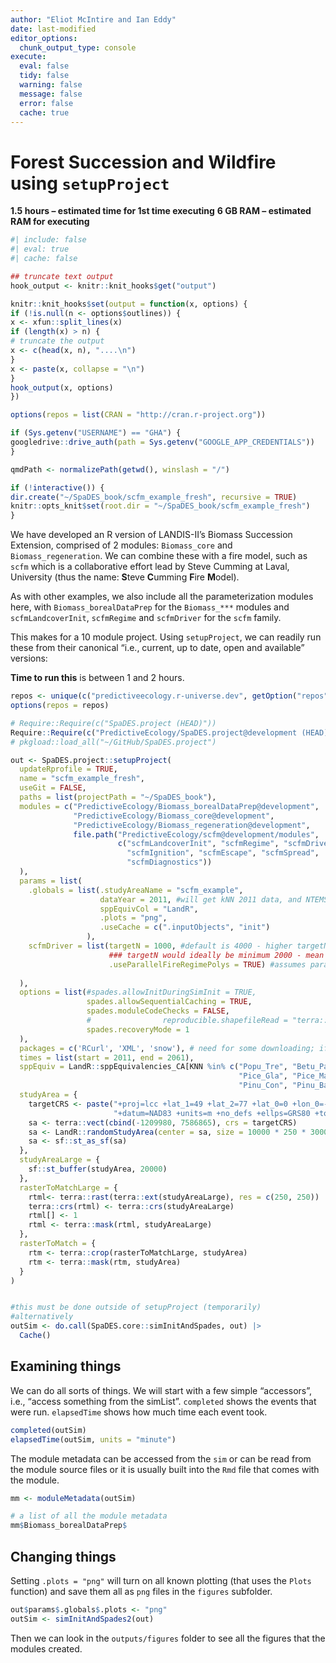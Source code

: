 ```yaml
---
author: "Eliot McIntire and Ian Eddy"
date: last-modified
editor_options:
  chunk_output_type: console
execute:
  eval: false
  tidy: false
  warning: false
  message: false
  error: false
  cache: true
---
```


# Forest Succession and Wildfire using `setupProject` {#sec-scfmEg}

**1.5 hours -- estimated time for 1st time executing**
**6 GB RAM -- estimated RAM for executing**

```r
#| include: false
#| eval: true
#| cache: false

## truncate text output
hook_output <- knitr::knit_hooks$get("output")

knitr::knit_hooks$set(output = function(x, options) {
if (!is.null(n <- options$outlines)) {
x <- xfun::split_lines(x)
if (length(x) > n) {
# truncate the output
x <- c(head(x, n), "....\n")
}
x <- paste(x, collapse = "\n")
}
hook_output(x, options)
})

options(repos = list(CRAN = "http://cran.r-project.org"))

if (Sys.getenv("USERNAME") == "GHA") {
googledrive::drive_auth(path = Sys.getenv("GOOGLE_APP_CREDENTIALS"))
}

qmdPath <- normalizePath(getwd(), winslash = "/")

if (!interactive()) {
dir.create("~/SpaDES_book/scfm_example_fresh", recursive = TRUE)
knitr::opts_knit$set(root.dir = "~/SpaDES_book/scfm_example_fresh")
}
```


We have developed an R version of LANDIS-II's Biomass Succession Extension, comprised
of 2 modules: `Biomass_core` and `Biomass_regeneration`. We can combine these with
a fire model, such as `scfm` which is a collaborative effort lead by Steve Cumming at 
Laval, University (thus the name: **S**teve **C**umming **F**ire **M**odel).

As with other examples, we also include all the parameterization modules here, with 
`Biomass_borealDataPrep` for the `Biomass_***` modules and `scfmLandcoverInit`, 
`scfmRegime` and `scfmDriver` for the `scfm` family.

This makes for a 10 module project. Using `setupProject`, we can readily run these
from their canonical "i.e., current, up to date, open and available" versions:

**Time to run this** is between 1 and 2 hours.

```r
repos <- unique(c("predictiveecology.r-universe.dev", getOption("repos")))
options(repos = repos)

# Require::Require(c("SpaDES.project (HEAD)"))
Require::Require(c("PredictiveEcology/SpaDES.project@development (HEAD)")) 
# pkgload::load_all("~/GitHub/SpaDES.project")

out <- SpaDES.project::setupProject(
  updateRprofile = TRUE,
  name = "scfm_example_fresh",
  useGit = FALSE,
  paths = list(projectPath = "~/SpaDES_book"),
  modules = c("PredictiveEcology/Biomass_borealDataPrep@development",
              "PredictiveEcology/Biomass_core@development",
              "PredictiveEcology/Biomass_regeneration@development",
              file.path("PredictiveEcology/scfm@development/modules",
                        c("scfmLandcoverInit", "scfmRegime", "scfmDriver",
                          "scfmIgnition", "scfmEscape", "scfmSpread",
                          "scfmDiagnostics"))
  ),
  params = list(
    .globals = list(.studyAreaName = "scfm_example",
                    dataYear = 2011, #will get kNN 2011 data, and NTEMS 2011 landcover
                    sppEquivCol = "LandR",
                    .plots = "png",
                    .useCache = c(".inputObjects", "init")
                 ),
    scfmDriver = list(targetN = 1000, #default is 4000 - higher targetN adds time + precision
                      ### targetN would ideally be minimum 2000 - mean fire size estimates will be bad with 1000
                      .useParallelFireRegimePolys = TRUE) #assumes parallelization is an otpion
    
  ),
  options = list(#spades.allowInitDuringSimInit = TRUE,
                 spades.allowSequentialCaching = TRUE,
                 spades.moduleCodeChecks = FALSE,
                 #                reproducible.shapefileRead = "terra::vect",
                 spades.recoveryMode = 1
  ),
  packages = c('RCurl', 'XML', 'snow'), # need for some downloading; if omitted, a message tells user
  times = list(start = 2011, end = 2061),
  sppEquiv = LandR::sppEquivalencies_CA[KNN %in% c("Popu_Tre", "Betu_Pap",
                                                   "Pice_Gla", "Pice_Mar",
                                                   "Pinu_Con", "Pinu_Ban")],
  studyArea = {
    targetCRS <- paste("+proj=lcc +lat_1=49 +lat_2=77 +lat_0=0 +lon_0=-95 +x_0=0 +y_0=0",
                       "+datum=NAD83 +units=m +no_defs +ellps=GRS80 +towgs84=0,0,0")
    sa <- terra::vect(cbind(-1209980, 7586865), crs = targetCRS)
    sa <- LandR::randomStudyArea(center = sa, size = 10000 * 250 * 30000, seed = 1002)
    sa <- sf::st_as_sf(sa)
  },
  studyAreaLarge = {
    sf::st_buffer(studyArea, 20000)
  },
  rasterToMatchLarge = {
    rtml<- terra::rast(terra::ext(studyAreaLarge), res = c(250, 250))
    terra::crs(rtml) <- terra::crs(studyAreaLarge)
    rtml[] <- 1
    rtml <- terra::mask(rtml, studyAreaLarge)
  },
  rasterToMatch = {
    rtm <- terra::crop(rasterToMatchLarge, studyArea)
    rtm <- terra::mask(rtm, studyArea)
  }
)


#this must be done outside of setupProject (temporarily)
#alternatively
outSim <- do.call(SpaDES.core::simInitAndSpades, out) |>
  Cache()
```


## Examining things

We can do all sorts of things. We will start with a few simple 
"accessors", i.e., "access something from the simList". `completed`
shows the events that were run. `elapsedTime` shows how much time each
event took.

```r
completed(outSim)
elapsedTime(outSim, units = "minute")
```

The module metadata can be accessed from the `sim` or can be read from the module source files or it is usually built into the `Rmd` file that comes with the module.

```r
mm <- moduleMetadata(outSim)

# a list of all the module metadata
mm$Biomass_borealDataPrep$
```

## Changing things

Setting `.plots = "png"` will turn on all known plotting (that uses the
`Plots` function) and save them all as `png` files in the `figures`
subfolder.

```r
out$params$.globals$.plots <- "png"
outSim <- simInitAndSpades2(out)
```

Then we can look in the `outputs/figures` folder to see all the figures that the modules created.


